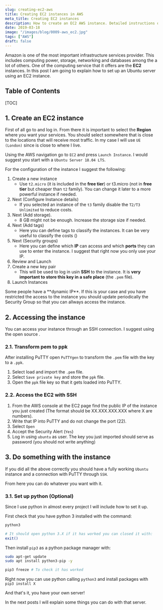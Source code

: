 ```yaml
---
slug: creating-ec2-aws
title: Creating EC2 instances in AWS
meta_title: Creating EC2 instances
description: How to create an EC2 AWS instance. Detailed instructions on how to do it in some minutes.
date: 2019-03-18
image: "/images/blog/0009-aws_ec2.jpg"
tags: ["AWS"]
draft: false
---
```


Amazon is one of the most important infrastructure services provider. This includes computing power, storage, networking and databases among the a lot of others. One of the computing service that it offers are the **EC2** instances. In this post I am going to explain how to set up an Ubuntu server using an EC2 instance.

## Table of Contents

[TOC]

## 1. Create an EC2 instance

First of all go to <FancyLink linkText="AWS console" url="https://aws.amazon.com/" company="aws"/> and log in. From there it is important to select the **Region** where you want your services. You should select somewhere that is close to the locations that will receive most traffic. In my case I will use `UE (London)` since is close to where I live.

Using the AWS navigation go to `EC2` and press `Launch Instance`. I would suggest you start with a `Ubuntu Server 18.04 LTS`.

For the configuration of the instance I suggest the following:

1. Create a new instance
    *  Use `t2.micro` (it is included in the **free tier**) or t3.micro (not in **free tier** but cheaper than `t2` family). You can change it later to a more powerful instance if needed.
2. Next (Configure Instance details)
    * If you selected an instance of the `t3` family disable the `T2/T3 Unlimited` to reduce costs.
3. Next (Add storage).
    * 8 GB might not be enough. Increase the storage size if needed.
4. Next (Add tags)
    * Here you can define tags to classify the instances. It can be very useful to classify the costs (<FancyLink linkText="Cost Allocation" url="https://docs.aws.amazon.com/awsaccountbilling/latest/aboutv2/cost-alloc-tags.html" company="aws"/>)
5. Next (Security groups)
    * Here you can define which **IP** can access and which **ports** they can use to enter the instance. I suggest that right now you only use your IP.
6. Review and Launch
7. Create a new key pair
    * This will be used to log in usin **SSH** to the instance. It is **very important to store this key in a safe place** (the `.pem` file).
8. Launch Instances

<Notice type="warning">
  Some people have a **dynamic IP**. If this is your case and you have restricted the access to the instance you should update periodically the Security Group so that you can allways access the instance.
</Notice>

## 2. Accessing the instance
You can access your instance through an SSH connection. I suggest using the open source <FancyLink linkText="PuTTY" url="https://www.putty.org/" company="default" dark="true"/>.

### 2.1. Transform pem to ppk
After installing PuTTY open `PuTTYgen` to transform the `.pem` file with the key to a `.ppk`.

1. Select load and import the `.pem` file.
2. Select `Save private key` and store the `ppk` file.
3. Open the `ppk` file key so that it gets loaded into PuTTY.

### 2.2. Access the EC2 with SSH
1. From the AWS console at the EC2 page find the public IP of the instance you just created (The format should be XX.XXX.XXX.XXX where X are numbers).
2. Write that IP into PuTTY and do not change the port (22).
3. Select `Open`
4. Accept the Security Alert (`Yes`)
5. Log in using `ubuntu` as user. The key you just imported should serve as password (you should not write anything)


## 3. Do something with the instance
If you did all the above correctly you should have a fully working `Ubuntu` instance and a connection with PuTTY through `SSH`.

From here you can do whatever you want with it.

### 3.1. Set up python (Optional)
Since I use python in almost every project I will include how to set it up.

First check that you have python 3 installed with the command:

```sh
python3

# It should open python 3.X if it has worked you can closed it with:
exit()
```

Then install `pip3` as a python package manager with:

```sh
sudo apt-get update
sudo apt install python3-pip -y

pip3 freeze # To check it has worked
```

Right now you can use python calling `python3` and install packages with `pip3 install X`

And that's it, you have your own server!

In the next posts I will explain some things you can do with that server.
